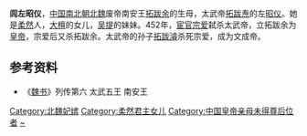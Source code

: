 '''闾左昭仪'''，[[中国|中国]][[南北朝|南北朝]][[北魏|北魏]]废帝南安王[[拓跋余|拓跋余]]的生母，太武帝[[拓跋焘|拓跋焘]]的左[[昭仪|昭仪]]。她是[[柔然|柔然]]人，[[大檀_(可汗)|大檀]]的女儿，[[吴提|吴提]]的妹妹。452年，[[宦官|宦官]][[宗爱|宗爱]]弑杀太武帝，立拓跋余为[[皇帝|皇帝]]，宗爱后又杀拓跋余。太武帝的孙子[[拓跋濬|拓跋濬]]杀死宗爱，成为文成帝。

== 参考资料 ==
*《[[魏书|魏书]]》列传第六 太武五王 南安王

{{北魏皇后}}  

[[Category:北魏妃嫔|Category:北魏妃嫔]]
[[Category:柔然君主女儿|Category:柔然君主女儿]]
[[Category:中国皇帝亲母未得尊后位者|Category:中国皇帝亲母未得尊后位者]]
[[Category:闾姓|~]]